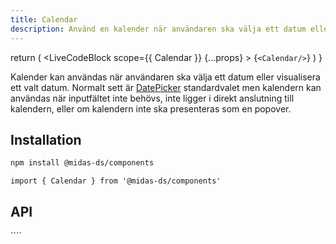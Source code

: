 ```yaml
---
title: Calendar
description: Använd en kalender när användaren ska välja ett datum eller visualisera ett datum valt på annat sätt.
---
```



  return (
    <LiveCodeBlock
      scope={{ Calendar }}
      {...props}
    >
      {`<Calendar/>`}
    </LiveCodeBlock>
  )
}

<ComponentHeader
  name='Calendar'
  friendlyName='Kalender'
  overrideHeadlessLink='https://react-spectrum.adobe.com/react-aria/Calendar.html'
/>

Kalender kan användas när användaren ska välja ett datum eller visualisera ett valt datum. Normalt sett
är [DatePicker](/components/date-picker) standardvalet men kalendern kan användas när inputfältet inte
behövs, inte ligger i direkt anslutning till kalendern, eller om kalendern inte ska presenteras som en popover.

<Example hideCode />

## Installation

```bash npm2yarn
npm install @midas-ds/components
```

```tsx
import { Calendar } from '@midas-ds/components'
```

<Example hideExample />

## API

<PropTable name='Calendar' />
````
